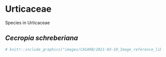 # Urticaceae

Species in Urticaceae

## *Cecropia schreberiana* {-}

```r
# knitr::include_graphics("images/CASARB/2021-03-10_Image_reference_library.pptx_Page_04.jpg")
```
